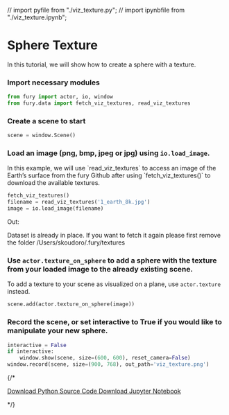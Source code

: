 // import pyfile from "./viz_texture.py";
// import ipynbfile from "./viz_texture.ipynb";

# Sphere Texture

In this tutorial, we will show how to create a sphere with a texture.

<Steps>

### Import necessary modules

```python filename="python" copy
from fury import actor, io, window
from fury.data import fetch_viz_textures, read_viz_textures
```

### Create a scene to start

```python filename="python" copy
scene = window.Scene()
```

### Load an image (png, bmp, jpeg or jpg) using `io.load_image`.

<Callout type="info" emoji="️ℹ️">
  In this example, we will use `read_viz_textures` to access an image of the
  Earth’s surface from the fury Github after using `fetch_viz_textures()` to
  download the available textures.
</Callout>

```python filename="python" copy
fetch_viz_textures()
filename = read_viz_textures('1_earth_8k.jpg')
image = io.load_image(filename)
```

Out:

<Callout emoji="️📤">
  Dataset is already in place. If you want to fetch it again please first remove
  the folder /Users/skoudoro/.fury/textures
</Callout>

### Use `actor.texture_on_sphere` to add a sphere with the texture from your loaded image to the already existing scene.

To add a texture to your scene as visualized on a plane, use `actor.texture` instead.

```python filename="python" copy
scene.add(actor.texture_on_sphere(image))
```

### Record the scene, or set interactive to True if you would like to manipulate your new sphere.

```python filename="python" copy
interactive = False
if interactive:
    window.show(scene, size=(600, 600), reset_camera=False)
window.record(scene, size=(900, 768), out_path='viz_texture.png')
```

<Screenshot src={spheretexture} alt="spheretexture" />

</Steps>

{/* <div className="flex flex-col gap-6 p-12">
  <a href={pyfile} download="viz_texture.py" className='text-gray-900 bg-white border border-gray-300 focus:outline-none hover:bg-gray-100 focus:ring-4 focus:ring-gray-100 font-medium rounded-lg text-sm px-5 py-2.5 me-2 mb-2 dark:bg-gray-800 dark:text-white dark:border-gray-600 dark:hover:bg-gray-700 dark:hover:border-gray-600 dark:focus:ring-gray-700'>
    Download Python Source Code
  </a>
  <a href={ipynbfile} download="viz_texture.ipynb" className='text-gray-900 bg-white border border-gray-300 focus:outline-none hover:bg-gray-100 focus:ring-4 focus:ring-gray-100 font-medium rounded-lg text-sm px-5 py-2.5 me-2 mb-2 dark:bg-gray-800 dark:text-white dark:border-gray-600 dark:hover:bg-gray-700 dark:hover:border-gray-600 dark:focus:ring-gray-700'>
    Download Jupyter Notebook
  </a>
</div> */}
